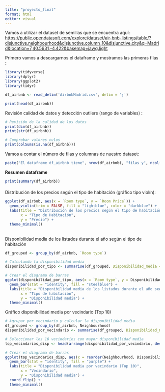 ```yaml
---
title: "proyecto_final"
format: html
editor: visual
---
```


Vamos a utilizar el dataset de semillas que se encuentra aquí: <https://public.opendatasoft.com/explore/dataset/air-bnb-listings/table/?disjunctive.neighbourhood&disjunctive.column_10&disjunctive.city&q=Madrid&location=7,40.5931,-4.422&basemap=jawg.light>

Primero vamos a descargarnos el dataframe y mostramos las primeras filas :

```r
library(tidyverse)
library(dplyr)
library(ggplot2)
library(tidyr)

df_airbnb <- read_delim('AirbnbMadrid.csv', delim = ';')

print(head(df_airbnb))

```

Revisión calidad de datos y detección outliers (rango de variables) :

```r
# Revisión de la calidad de los datos
print(dim(df_airbnb)) 
print(str(df_airbnb))

# Comprobar valores nulos
print(colSums(is.na(df_airbnb)))

```

Vamos a contar el número de filas y columnas de nuestro dataset:

```r
paste("El dataframe df_airbnb tiene", nrow(df_airbnb), "filas y", ncol(df_airbnb), "columnas.")
```

**Resumen dataframe**

```r
print(summary(df_airbnb))

```

#### 

Distribución de los precios según el tipo de habitación (gráfico tipo violín):

```r
ggplot(df_airbnb, aes(x = `Room type`, y = `Room Price`)) +
  geom_violin(trim = FALSE, fill = "lightblue", color = "darkblue") +
  labs(title = "Distribución de los precios según el tipo de habitación",
       x = "Tipo de Habitación",
       y = "Precio") +
  theme_minimal()

```

\
Disponibilidad media de los listados durante el año según el tipo de habitación

```r
df_grouped <- group_by(df_airbnb, `Room type`)

# Calculando la disponibilidad media
disponibilidad_por_tipo <- summarise(df_grouped, Disponibilidad_media = mean(Availibility, na.rm = TRUE))

# Crear el diagrama de barras
ggplot(disponibilidad_por_tipo, aes(x = `Room type`, y = Disponibilidad_media)) +
  geom_bar(stat = "identity", fill = "steelblue") +
  labs(title = "Disponibilidad media de los listados durante el año según el tipo de habitación",
       x = "Tipo de habitación",
       y = "Disponibilidad media") +
  theme_minimal()

```

Gráfico disponibilidad media por vecindario (Top 10)

```r
# Agrupar por vecindario y calcular la disponibilidad media
df_grouped <- group_by(df_airbnb, Neighbourhood)
disponibilidad_por_vecindario <- summarise(df_grouped, Disponibilidad_media = mean(Availibility, na.rm = TRUE))

# Seleccionar los 10 vecindarios con mayor disponibilidad media
top_vecindarios_disp <- head(arrange(disponibilidad_por_vecindario, desc(Disponibilidad_media)), 10)

# Crear el diagrama de barras
ggplot(top_vecindarios_disp, aes(x = reorder(Neighbourhood, Disponibilidad_media), y = Disponibilidad_media)) +
  geom_bar(stat = "identity", fill = "purple") +
  labs(title = "Disponibilidad media por vecindario (Top 10)",
       x = "Vecindario",
       y = "Disponibilidad media") +
  coord_flip() +
  theme_minimal()

```

#### 
